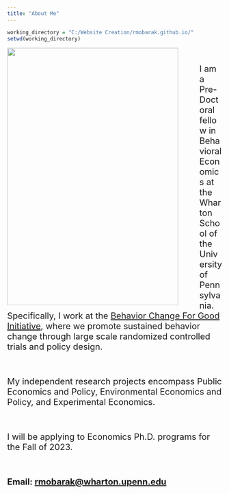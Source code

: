 ```yaml
---
title: "About Me"
---
```


```r
working_directory = "C:/Website Creation/rmobarak.github.io/"
setwd(working_directory)
```

<img src = "files/website_photo.jpg" width = "400" height = "600" style = "float:left; padding-right:50px">

<br>

<p style = "font-size:20px"> I am a Pre-Doctoral fellow in Behavioral Economics at the Wharton School of the University of Pennsylvania. Specifically, I work at the <a href = "https://bcfg.wharton.upenn.edu/"> Behavior Change For Good Initiative</a>, where we promote sustained behavior change through large scale randomized controlled trials and policy design. </p> 

<br>

<p style = "font-size:20px"> My independent research projects encompass Public Economics and Policy, Environmental Economics and Policy, and Experimental Economics. </p> 

<br>

<p style = "font-size:20px"> I will be applying to Economics Ph.D. programs for the Fall of 2023. </p>

<br>

<p style = "font-size:20px"> <strong> Email: <u> rmobarak@wharton.upenn.edu </u> </strong> </p>